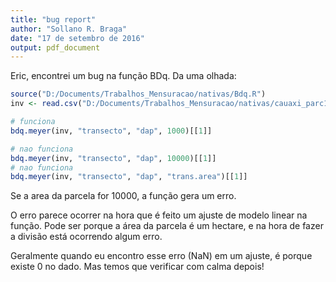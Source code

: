 ```yaml
---
title: "bug report"
author: "Sollano R. Braga"
date: "17 de setembro de 2016"
output: pdf_document
---
```


Eric, encontrei um bug na função BDq. Da uma olhada:

```r
source("D:/Documents/Trabalhos_Mensuracao/nativas/Bdq.R")
inv <- read.csv("D:/Documents/Trabalhos_Mensuracao/nativas/cauaxi_parc10000m2.csv")

# funciona
bdq.meyer(inv, "transecto", "dap", 1000)[[1]]

# nao funciona
bdq.meyer(inv, "transecto", "dap", 10000)[[1]]
# nao funciona
bdq.meyer(inv, "transecto", "dap", "trans.area")[[1]]
```

Se a area da parcela for 10000, a função gera um erro.

O erro parece ocorrer na hora que é feito um ajuste de modelo linear na função. Pode ser porque a área da parcela é um hectare, e na hora de fazer a divisão está ocorrendo algum erro.

Geralmente quando eu encontro esse erro (NaN) em um ajuste, é porque existe 0 no dado. Mas temos que verificar com calma depois!